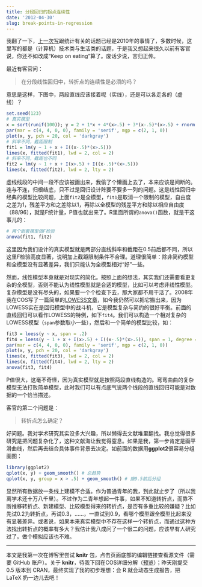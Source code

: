 ```yaml
---
title: 分段回归的拐点连续性
date: '2012-04-30'
slug: break-points-in-regression
---
```


我翻了一下，[上一次写](/cn/2010/12/unifying-bayesians-and-frequentists/)跟统计有关的话题已经是2010年的事情了，多数时候，这里写的都是（计算机）技术类与生活类的话题，于是我又想起来很久以前有客官说，你还不如改成“Keep on eating”算了。废话少说，言归正传。

最近有客官问：

> 在分段线性回归中，转折点的连续性是必须的吗？

意思是这样，下图中，两段直线应该接着呢（实线），还是可以各走各的（虚线）？

```r
set.seed(123)
# 真实模型
x = sort(runif(100)); y = 2 + 1*x + 4*(x>.5) + 3*(x-.5)*(x>.5) + rnorm(100)
par(mar = c(4, 4, 0, 0), family = 'serif', mgp = c(2, 1, 0))
plot(x, y, pch = 20, col = 'darkgray')
# 斜率不同，截距限制
fit1 = lm(y ~ 1 + x + I((x-.5)*(x>.5)))
lines(x, fitted(fit1), lwd = 2, col = 2)
# 斜率不同，截距也不同
fit2 = lm(y ~ 1 + x + I(x>.5) + I((x-.5)*(x>.5)))
lines(x, fitted(fit2), lwd = 2, lty = 2)
```

虚线线段的中间一段不应该被画出来，我偷了个懒画上去了，本来应该是间断的。连与不连，归根结底，只不过是回归设计阵要不要多一列的问题。这是线性回归中经典的模型比较问题，上面`fit2`是全模型，`fit1`是取消一个限制的模型，自由度之差为1，残差平方和之差除以1，再除以全模型的残差平方和除以相应自由度（88/96），就是F统计量，P值也就出来了。R里面所谓的`anova()`函数，就是干这事儿的：

```r
# 两个嵌套模型做F检验
anova(fit1, fit2)
```

这里因为我们设计的真实模型就是两部分直线斜率和截距在0.5前后都不同，所以这里F检验高度显著，说明加上截距限制条件不合理。道理很简单：除非简约模型和全模型没有显著差异，我们只能认为全模型相对“好”一些。

然而，线性模型本身就是对现实的简化。按照上面的想法，其实我们还需要看更复杂的全模型，否则不能认为线性模型就是合适的模型，比如可以考虑非线性模型。复杂模型是没有尽头的，如果要一个个检查下去，那大家都不用干活了。2008年我在COS写了一篇简单的[LOWESS文章](https://cosx.org/2008/11/lowess-to-explore-bivariate-correlation-by-yihui/)，如今我仍然可以把它搬出来，因为LOWESS实在是回归模型中的战斗机，它是模型复杂与简约的很好平衡。前面的直线回归可以看作LOWESS的特例，如下`fit4`。我们可以构造一个相对复杂的LOWESS模型（`span`参数取小一些），然后和一个简单的模型比较，如：

```r
fit3 = loess(y ~ x, span = .2)
fit4 = loess(y ~ 1 + x + I(x>.5) + I((x-.5)*(x>.5)), span = 1, degree = 1)
par(mar = c(4, 4, 0, 0), family = 'serif', mgp = c(2, 1, 0))
plot(x, y, pch = 20, col = 'darkgray')
lines(x, fitted(fit3), lwd = 2, col = 2)
lines(x, fitted(fit4), lwd = 2, lty = 2)
anova(fit3, fit4)
```

P值很大，这毫不奇怪，因为真实模型就是按照两段直线构造的。弯弯曲曲的复杂模型无法打败简单模型，此时我们可以有点底气说两个线段的直线回归可能是对数据的一个恰当描述。

客官的第二个问题是：

> 转折点怎么确定？

好问题。我对学术研究其实没多大兴趣，所以懒得去文献堆里翻找。我总觉得很多研究是把问题复杂化了，这种文献海让我觉得窒息。如果是我，第一步肯定是画平滑曲线，然后再去结合具体事件背景去决定。如前面的数据用**ggplot2**很容易分组画图：

```r
library(ggplot2)
qplot(x, y) + geom_smooth() # 总趋势
qplot(x, y, group = x > .5) + geom_smooth() # 按0.5前后分组
```

显然所有数据放一条线上建模不合适。作为普通青年的我，到此就止步了（所以我离学术还十万八千里）。不过作为二青年想起一件事，如果不知道转折点，而靠不断推移转折点、新建模型、比较模型得来的转折点，是否有多重比较的嫌疑？比如先试0.2为转折点，再试0.3，……，一直试到0.9，看哪个模型跟全模型比起来没有显著差异。或者说，如果本来真实模型中不存在这样一个转折点，而通过这种方法找出转折点的概率有多大？我估计我八成问了一个很二的问题，应该早有人研究过了。做个模拟应该也不难。

---

本文是我第一次在博客里尝试 **knitr** 包，点击页面底部的编辑链接查看源文件（需要 GitHub 账户）。关于 **knitr**，待我下回在COS详细分解（[预览](https://github.com/yihui/r-ninja/blob/master/11-auto-report.md)）；昨天刚提交 0.5 版本到 CRAN，最终实现了我的初步理想：会 R 就会动态生成报告，把 LaTeX 扔一边儿去吧！
